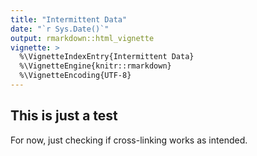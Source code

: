 ```yaml
---
title: "Intermittent Data"
date: "`r Sys.Date()`"
output: rmarkdown::html_vignette
vignette: >
  %\VignetteIndexEntry{Intermittent Data}
  %\VignetteEngine{knitr::rmarkdown}
  %\VignetteEncoding{UTF-8}
---
```


## This is just a test
For now, just checking if cross-linking works as intended.
